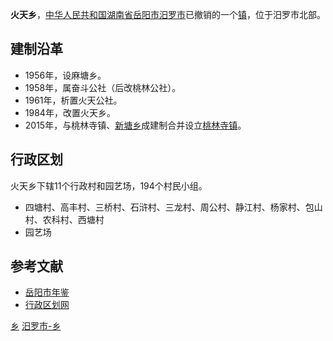 {{中国乡级行政区<!---乡级行政区专用模板--->
|行政区全称 = 火天乡
|景观照片文件名 = 
|景观照片描述 = 
|位置图文件名 = 
|位置图描述 = 
|汉语拼音 = 
|通用拼音 = 
|上级行政区 = [[湖南省|湖南省]][[岳阳市|岳阳市]][[汨罗市|汨罗市]]
|行政区类别 = 乡
|行政区划代码 = 430681209
|建置时间 = 1984年
|政府驻地 = 徐家屋场
|地理坐标 = 
|毗邻 = 
|行政区划 = 11
|村委会 = 11
|居委会 = 0
|总面积 = 60平方公里
|户籍人口 = 2.0万
|户籍人口年份 = 2009
|常住人口 = 
|常住人口年份 = 
|人口密度 = 
|GDP = 
|GDP年份 = 
|邮政编码 = 414401
|电话区号 = 
|时区 = UTC+8（[[东八区|东八区]]）
|官方网站 = 
|网站名称 = 
}}
'''火天乡'''，[[中华人民共和国|中华人民共和国]][[湖南省|湖南省]][[岳阳市|岳阳市]][[汨罗市|汨罗市]]已撤销的一个[[镇|镇]]，位于汨罗市北部。

==建制沿革==
*1956年，设麻塘乡。
*1958年，属奋斗公社（后改桃林公社）。
*1961年，析置火天公社。
*1984年，改置火天乡。
*2015年，与桃林寺镇、[[新塘乡_(汨罗市)|新塘乡]]成建制合并设立[[桃林寺镇|桃林寺镇]]。

==行政区划==
火天乡下辖11个行政村和园艺场，194个村民小组。
*四塘村、高丰村、三桥村、石浒村、三龙村、周公村、静江村、杨家村、包山村、农科村、西塘村
*园艺场

==参考文献==
*[http://www.yysqw.gov.cn/Html/10/1/34/4/77096365556970.html 岳阳市年鉴]{{dead link|date=2018年3月 |bot=InternetArchiveBot |fix-attempted=yes }}
*[http://www.xzqh.org/html/2011/0615/25054.html 行政区划网]{{dead link|date=2018年3月 |bot=InternetArchiveBot |fix-attempted=yes }}

{{湖南小作品}}
{{汨罗市行政区划}}

[[Category:汨罗市行政区划|乡]]
[[Category:岳阳乡镇|汨罗市-乡]]